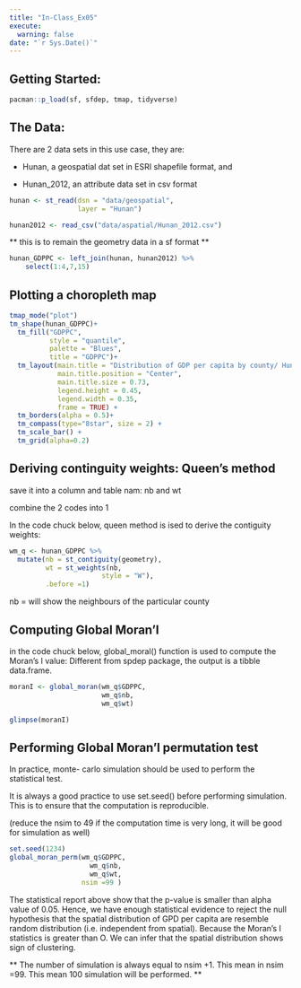 ```yaml
---
title: "In-Class_Ex05"
execute:  
  warning: false
date: "`r Sys.Date()`" 
---
```


## Getting Started:

```r
pacman::p_load(sf, sfdep, tmap, tidyverse)
```

## The Data:

There are 2 data sets in this use case, they are:

-   Hunan, a geospatial dat set in ESRI shapefile format, and

-   Hunan_2012, an attribute data set in csv format

```r
hunan <- st_read(dsn = "data/geospatial", 
                 layer = "Hunan")
```

```r
hunan2012 <- read_csv("data/aspatial/Hunan_2012.csv")
```

\*\* this is to remain the geometry data in a sf format \*\*

```r
hunan_GDPPC <- left_join(hunan, hunan2012) %>% 
    select(1:4,7,15)

```

## Plotting a choropleth map

```r
tmap_mode("plot")
tm_shape(hunan_GDPPC)+
  tm_fill("GDPPC",
          style = "quantile",
          palette = "Blues", 
          title = "GDPPC")+
  tm_layout(main.title = "Distribution of GDP per capita by county/ Hunan Province",
            main.title.position = "Center",
            main.title.size = 0.73,
            legend.height = 0.45, 
            legend.width = 0.35, 
            frame = TRUE) + 
  tm_borders(alpha = 0.5)+
  tm_compass(type="8star", size = 2) + 
  tm_scale_bar() + 
  tm_grid(alpha=0.2)
```

## Deriving continguity weights: Queen's method

save it into a column and table nam: nb and wt

combine the 2 codes into 1

In the code chuck below, queen method is ised to derive the contiguity weights:

```r
wm_q <- hunan_GDPPC %>% 
  mutate(nb = st_contiguity(geometry),
         wt = st_weights(nb,
                       style = "W"),
         .before =1)
```

nb = will show the neighbours of the particular county

## Computing Global Moran'I

in the code chuck below, global_moral() function is used to compute the Moran's I value: Different from spdep package, the output is a tibble data.frame.

```r
moranI <- global_moran(wm_q$GDPPC,
                       wm_q$nb,
                       wm_q$wt)

glimpse(moranI)
```

## Performing Global Moran'I permutation test

In practice, monte- carlo simulation should be used to perform the statistical test.

It is always a good practice to use set.seed() before performing simulation. This is to ensure that the computation is reproducible.

(reduce the nsim to 49 if the computation time is very long, it will be good for simulation as well)

```r
set.seed(1234)
global_moran_perm(wm_q$GDPPC,
                    wm_q$nb, 
                    wm_q$wt,
                  nsim =99 )

```

The statistical report above show that the p-value is smaller than alpha value of 0.05. Hence, we have enough statistical evidence to reject the null hypothesis that the spatial distribution of GPD per capita are resemble random distribution (i.e. independent from spatial). Because the Moran's I statistics is greater than O. We can infer that the spatial distribution shows sign of clustering.

\*\* The number of simulation is always equal to nsim +1. This mean in nsim =99. This mean 100 simulation will be performed. \*\*
